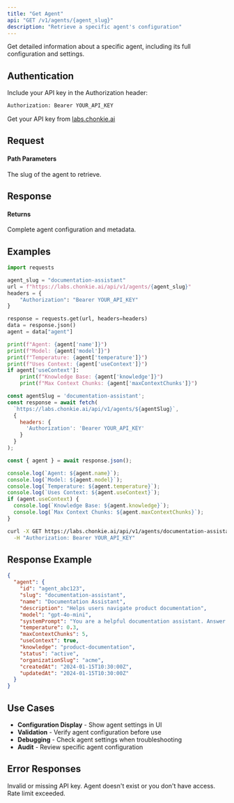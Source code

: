 ```yaml
---
title: "Get Agent"
api: "GET /v1/agents/{agent_slug}"
description: "Retrieve a specific agent's configuration"
---
```


Get detailed information about a specific agent, including its full configuration and settings.

## Authentication

Include your API key in the Authorization header:

```bash
Authorization: Bearer YOUR_API_KEY
```

Get your API key from [labs.chonkie.ai](https://labs.chonkie.ai)

## Request

#### Path Parameters

<ParamField path="agent_slug" type="string" required>
  The slug of the agent to retrieve.
</ParamField>

## Response

#### Returns

<ResponseField name="agent" type="object">
  Complete agent configuration and metadata.
</ResponseField>

## Examples

<CodeGroup>

```python Python
import requests

agent_slug = "documentation-assistant"
url = f"https://labs.chonkie.ai/api/v1/agents/{agent_slug}"
headers = {
    "Authorization": "Bearer YOUR_API_KEY"
}

response = requests.get(url, headers=headers)
data = response.json()
agent = data["agent"]

print(f"Agent: {agent['name']}")
print(f"Model: {agent['model']}")
print(f"Temperature: {agent['temperature']}")
print(f"Uses Context: {agent['useContext']}")
if agent['useContext']:
    print(f"Knowledge Base: {agent['knowledge']}")
    print(f"Max Context Chunks: {agent['maxContextChunks']}")
```

```javascript JavaScript
const agentSlug = 'documentation-assistant';
const response = await fetch(
  `https://labs.chonkie.ai/api/v1/agents/${agentSlug}`,
  {
    headers: {
      'Authorization': 'Bearer YOUR_API_KEY'
    }
  }
);

const { agent } = await response.json();

console.log(`Agent: ${agent.name}`);
console.log(`Model: ${agent.model}`);
console.log(`Temperature: ${agent.temperature}`);
console.log(`Uses Context: ${agent.useContext}`);
if (agent.useContext) {
  console.log(`Knowledge Base: ${agent.knowledge}`);
  console.log(`Max Context Chunks: ${agent.maxContextChunks}`);
}
```

```bash cURL
curl -X GET https://labs.chonkie.ai/api/v1/agents/documentation-assistant \
  -H "Authorization: Bearer YOUR_API_KEY"
```

</CodeGroup>

## Response Example

```json
{
  "agent": {
    "id": "agent_abc123",
    "slug": "documentation-assistant",
    "name": "Documentation Assistant",
    "description": "Helps users navigate product documentation",
    "model": "gpt-4o-mini",
    "systemPrompt": "You are a helpful documentation assistant. Answer questions clearly and concisely based on the provided context. If you don't know the answer, say so.",
    "temperature": 0.3,
    "maxContextChunks": 5,
    "useContext": true,
    "knowledge": "product-documentation",
    "status": "active",
    "organizationSlug": "acme",
    "createdAt": "2024-01-15T10:30:00Z",
    "updatedAt": "2024-01-15T10:30:00Z"
  }
}
```

## Use Cases

- **Configuration Display** - Show agent settings in UI
- **Validation** - Verify agent configuration before use
- **Debugging** - Check agent settings when troubleshooting
- **Audit** - Review specific agent configuration

## Error Responses

<ResponseField name="401 Unauthorized">
  Invalid or missing API key.
</ResponseField>

<ResponseField name="404 Not Found">
  Agent doesn't exist or you don't have access.
</ResponseField>

<ResponseField name="429 Too Many Requests">
  Rate limit exceeded.
</ResponseField>
